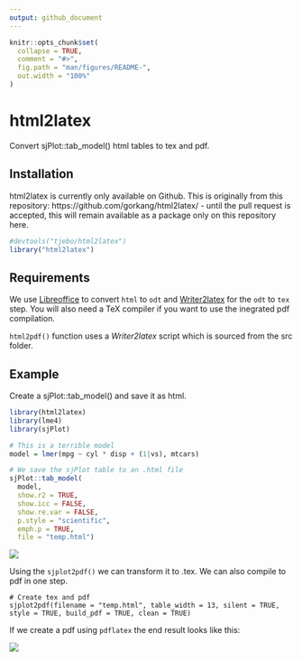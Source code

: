 ```yaml
---
output: github_document
---
```


<!-- README.md is generated from README.Rmd. Please edit that file -->

```r
knitr::opts_chunk$set(
  collapse = TRUE,
  comment = "#>",
  fig.path = "man/figures/README-",
  out.width = "100%"
)
```

# html2latex

<!-- badges: start -->
<!-- badges: end -->

Convert sjPlot::tab_model() html tables to tex and pdf.  

## Installation
html2latex is currently only available on Github. This is originally from this repository: https://github.com/gorkang/html2latex/ - until the pull request is accepted, this will remain available as a package only on this repository here. 

``` r
#devtools("tjebo/html2latex")
library("html2latex")
```
## Requirements
We use [Libreoffice](https://www.libreoffice.org/) to convert `html` to `odt` and [Writer2latex](https://sourceforge.net/projects/writer2latex/files/writer2latex/) for the `odt` to `tex` step. You will also need a TeX compiler if you want to use the inegrated pdf compilation. 

`html2pdf()` function uses a *Writer2latex* script which is sourced from the src folder.   

## Example  
Create a sjPlot::tab_model() and save it as html.  
```r
library(html2latex)
library(lme4)
library(sjPlot)

# This is a terrible model
model = lmer(mpg ~ cyl * disp + (1|vs), mtcars)

# We save the sjPlot table to an .html file
sjPlot::tab_model(
  model,
  show.r2 = TRUE,
  show.icc = FALSE,
  show.re.var = FALSE,
  p.style = "scientific",
  emph.p = TRUE,
  file = "temp.html")

```
![](img/sjplot.png)

Using the `sjplot2pdf()` we can transform it to .tex.  We can also compile to pdf in one step. 
```
# Create tex and pdf
sjplot2pdf(filename = "temp.html", table_width = 13, silent = TRUE, style = TRUE, build_pdf = TRUE, clean = TRUE)
```

If we create a pdf using `pdflatex` the end result looks like this:  

![](img/html2latex.png)
